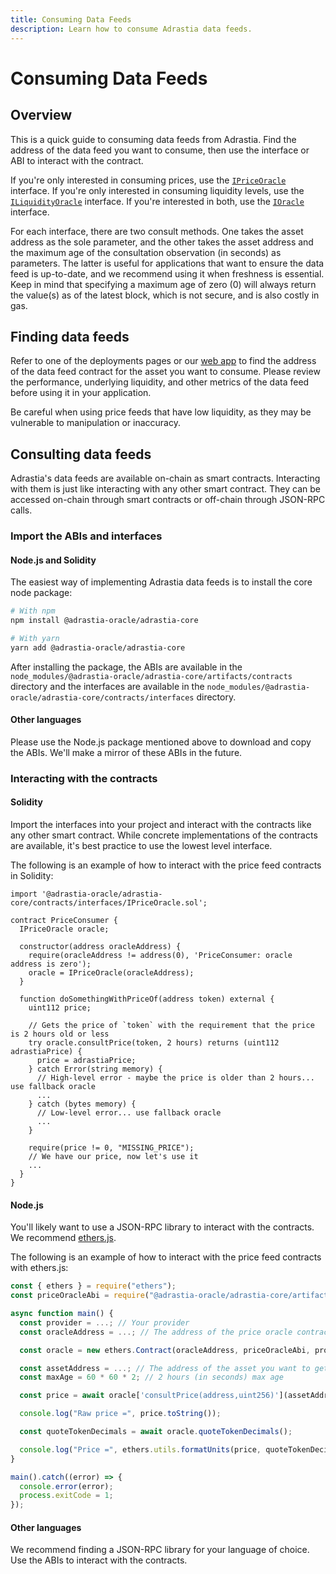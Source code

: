 ```yaml
---
title: Consuming Data Feeds
description: Learn how to consume Adrastia data feeds.
---
```



# Consuming Data Feeds

## Overview

This is a quick guide to consuming data feeds from Adrastia. Find the address of the data feed you want to consume, then use the interface or ABI to interact with the contract.

If you're only interested in consuming prices, use the [`IPriceOracle`](https://github.com/adrastia-oracle/adrastia-core/blob/main/contracts/interfaces/IPriceOracle.sol) interface. If you're only interested in consuming liquidity levels, use the [`ILiquidityOracle`](https://github.com/adrastia-oracle/adrastia-core/blob/main/contracts/interfaces/ILiquidityOracle.sol) interface. If you're interested in both, use the [`IOracle`](https://github.com/adrastia-oracle/adrastia-core/blob/main/contracts/interfaces/IOracle.sol) interface.

For each interface, there are two consult methods. One takes the asset address as the sole parameter, and the other takes the asset address and the maximum age of the consultation observation (in seconds) as parameters. The latter is useful for applications that want to ensure the data feed is up-to-date, and we recommend using it when freshness is essential. Keep in mind that specifying a maximum age of zero (0) will always return the value(s) as of the latest block, which is not secure, and is also costly in gas.

## Finding data feeds

Refer to one of the deployments pages or our [web app](https://adrastia.io/app/) to find the address of the data feed contract for the asset you want to consume. Please review the performance, underlying liquidity, and other metrics of the data feed before using it in your application.

<Callout emoji="🧿">
  Be careful when using price feeds that have low liquidity, as they may be vulnerable to
  manipulation or inaccuracy.
</Callout>

## Consulting data feeds

Adrastia's data feeds are available on-chain as smart contracts. Interacting with them is just like interacting with any other smart contract. They can be accessed on-chain through smart contracts or off-chain through JSON-RPC calls.

### Import the ABIs and interfaces

#### Node.js and Solidity

The easiest way of implementing Adrastia data feeds is to install the core node package:

```bash
# With npm
npm install @adrastia-oracle/adrastia-core

# With yarn
yarn add @adrastia-oracle/adrastia-core
```

After installing the package, the ABIs are available in the `node_modules/@adrastia-oracle/adrastia-core/artifacts/contracts` directory and the interfaces are available in the `node_modules/@adrastia-oracle/adrastia-core/contracts/interfaces` directory.

#### Other languages

Please use the Node.js package mentioned above to download and copy the ABIs. We'll make a mirror of these ABIs in the future.

### Interacting with the contracts

#### Solidity

Import the interfaces into your project and interact with the contracts like any other smart contract. While concrete implementations of the contracts are available, it's best practice to use the lowest level interface.

The following is an example of how to interact with the price feed contracts in Solidity:

```solidity
import '@adrastia-oracle/adrastia-core/contracts/interfaces/IPriceOracle.sol';

contract PriceConsumer {
  IPriceOracle oracle;

  constructor(address oracleAddress) {
    require(oracleAddress != address(0), 'PriceConsumer: oracle address is zero');
    oracle = IPriceOracle(oracleAddress);
  }

  function doSomethingWithPriceOf(address token) external {
    uint112 price;

    // Gets the price of `token` with the requirement that the price is 2 hours old or less
    try oracle.consultPrice(token, 2 hours) returns (uint112 adrastiaPrice) {
      price = adrastiaPrice;
    } catch Error(string memory) {
      // High-level error - maybe the price is older than 2 hours... use fallback oracle
      ...
    } catch (bytes memory) {
      // Low-level error... use fallback oracle
      ...
    }

    require(price != 0, "MISSING_PRICE");
    // We have our price, now let's use it
    ...
  }
}
```

#### Node.js

You'll likely want to use a JSON-RPC library to interact with the contracts. We recommend [ethers.js](https://docs.ethers.io/).

The following is an example of how to interact with the price feed contracts with ethers.js:

```javascript
const { ethers } = require("ethers");
const priceOracleAbi = require("@adrastia-oracle/adrastia-core/artifacts/contracts/interfaces/IPriceOracle.sol/IPriceOracle.json").abi;

async function main() {
  const provider = ...; // Your provider
  const oracleAddress = ...; // The address of the price oracle contract

  const oracle = new ethers.Contract(oracleAddress, priceOracleAbi, provider);

  const assetAddress = ...; // The address of the asset you want to get the price of
  const maxAge = 60 * 60 * 2; // 2 hours (in seconds) max age

  const price = await oracle['consultPrice(address,uint256)'](assetAddress, maxAge);

  console.log("Raw price =", price.toString());

  const quoteTokenDecimals = await oracle.quoteTokenDecimals();

  console.log("Price =", ethers.utils.formatUnits(price, quoteTokenDecimals)); // Human-readable price
}

main().catch((error) => {
  console.error(error);
  process.exitCode = 1;
});
```

#### Other languages

We recommend finding a JSON-RPC library for your language of choice. Use the ABIs to interact with the contracts.
